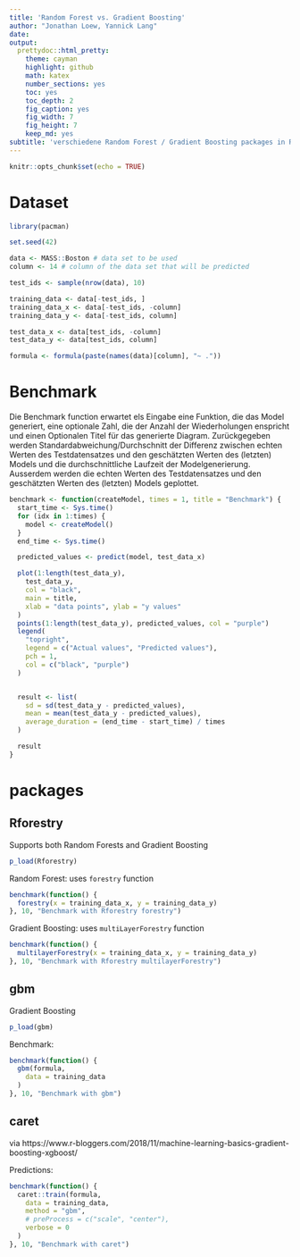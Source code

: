```yaml
---
title: 'Random Forest vs. Gradient Boosting'
author: "Jonathan Loew, Yannick Lang"
date: 
output:
  prettydoc::html_pretty:
    theme: cayman
    highlight: github
    math: katex
    number_sections: yes
    toc: yes
    toc_depth: 2
    fig_caption: yes
    fig_width: 7
    fig_height: 7
    keep_md: yes
subtitle: 'verschiedene Random Forest / Gradient Boosting packages in R'
---
```


```r
knitr::opts_chunk$set(echo = TRUE)
```

# Dataset
```r
library(pacman)

set.seed(42)

data <- MASS::Boston # data set to be used
column <- 14 # column of the data set that will be predicted

test_ids <- sample(nrow(data), 10)

training_data <- data[-test_ids, ]
training_data_x <- data[-test_ids, -column]
training_data_y <- data[-test_ids, column]

test_data_x <- data[test_ids, -column]
test_data_y <- data[test_ids, column]

formula <- formula(paste(names(data)[column], "~ ."))
```

# Benchmark
Die Benchmark function erwartet els Eingabe eine Funktion, die das Model generiert, eine optionale Zahl, die der Anzahl der Wiederholungen enspricht und einen Optionalen Titel für das generierte Diagram.
Zurückgegeben werden Standardabweichung/Durchschnitt der Differenz zwischen echten Werten des Testdatensatzes und den geschätzten Werten des (letzten) Models und die durchschnittliche Laufzeit der Modelgenerierung. Ausserdem werden die echten Werten des Testdatensatzes und den geschätzten Werten des (letzten) Models geplottet.
```r
benchmark <- function(createModel, times = 1, title = "Benchmark") {
  start_time <- Sys.time()
  for (idx in 1:times) {
    model <- createModel()
  }
  end_time <- Sys.time()

  predicted_values <- predict(model, test_data_x)

  plot(1:length(test_data_y),
    test_data_y,
    col = "black",
    main = title,
    xlab = "data points", ylab = "y values"
  )
  points(1:length(test_data_y), predicted_values, col = "purple")
  legend(
    "topright",
    legend = c("Actual values", "Predicted values"),
    pch = 1,
    col = c("black", "purple")
  )


  result <- list(
    sd = sd(test_data_y - predicted_values),
    mean = mean(test_data_y - predicted_values),
    average_duration = (end_time - start_time) / times
  )

  result
}
```


# packages
## Rforestry
Supports both Random Forests and Gradient Boosting

```r
p_load(Rforestry)
```

Random Forest: uses `forestry` function

```r
benchmark(function() {
  forestry(x = training_data_x, y = training_data_y)
}, 10, "Benchmark with Rforestry forestry")
```

Gradient Boosting: uses `multiLayerForestry` function
```r
benchmark(function() {
  multilayerForestry(x = training_data_x, y = training_data_y)
}, 10, "Benchmark with Rforestry multilayerForestry")
```

## gbm
Gradient Boosting

```r

p_load(gbm)
```

Benchmark:
```r
benchmark(function() {
  gbm(formula,
    data = training_data
  )
}, 10, "Benchmark with gbm")
```
 
## caret
via https://www.r-bloggers.com/2018/11/machine-learning-basics-gradient-boosting-xgboost/

Predictions:
```r
benchmark(function() {
  caret::train(formula,
    data = training_data,
    method = "gbm",
    # preProcess = c("scale", "center"),
    verbose = 0
  )
}, 10, "Benchmark with caret")
```
